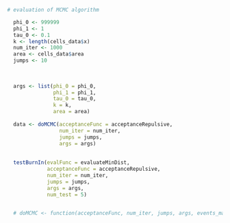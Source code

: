 



```r

# evaluation of MCMC algorithm

  phi_0 <- 999999
  phi_1 <- 1
  tau_0 <- 0.1
  k <- length(cells_data$x)
  num_iter <- 1000
  area <- cells_data$area
  jumps <- 10
  
  
  
  args <- list(phi_0 = phi_0,
               phi_1 = phi_1,
               tau_0 = tau_0,
               k = k,
               area = area)
  
  data <- doMCMC(acceptanceFunc = acceptanceRepulsive,
                 num_iter = num_iter,
                 jumps = jumps,
                 args = args)
  
  
  testBurnIn(evalFunc = evaluateMinDist,
             acceptanceFunc = acceptanceRepulsive,
             num_iter = num_iter,
             jumps = jumps,
             args = args,
             num_test = 5)

  
  # doMCMC <- function(acceptanceFunc, num_iter, jumps, args, events_mat){


```

